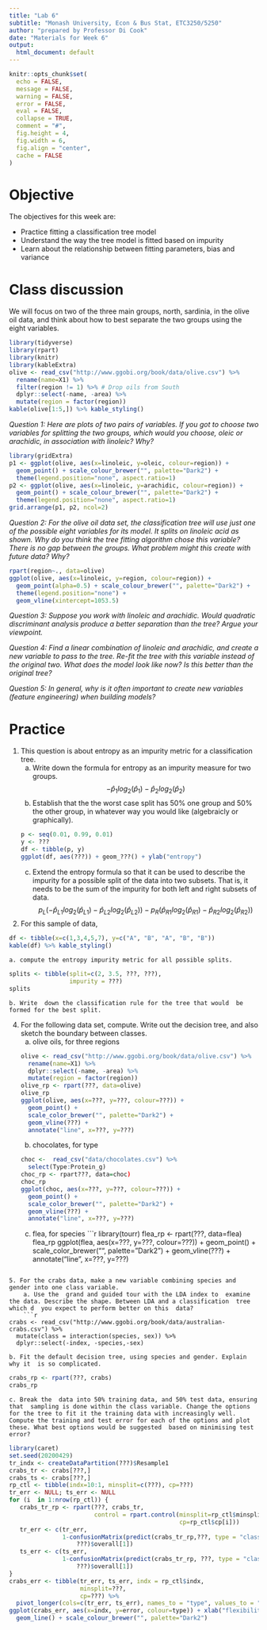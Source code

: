 ```yaml
---
title: "Lab 6"
subtitle: "Monash University, Econ & Bus Stat, ETC3250/5250"
author: "prepared by Professor Di Cook"
date: "Materials for Week 6"
output:
  html_document: default
---
```


```r
knitr::opts_chunk$set(
  echo = FALSE,
  message = FALSE,
  warning = FALSE,
  error = FALSE, 
  eval = FALSE,
  collapse = TRUE,
  comment = "#",
  fig.height = 4,
  fig.width = 6,
  fig.align = "center",
  cache = FALSE
)
```

# Objective

The objectives for this week are:

- Practice fitting a classification tree model
- Understand the way the tree model is fitted based on impurity
- Learn about the relationship between fitting parameters, bias and variance

# Class discussion 

We will focus on two of the three main groups, north, sardinia, in the olive oil data, and think about how to best separate the two groups using the eight variables. 

```r
library(tidyverse)
library(rpart)
library(knitr)
library(kableExtra)
olive <- read_csv("http://www.ggobi.org/book/data/olive.csv") %>%
  rename(name=X1) %>%
  filter(region != 1) %>% # Drop oils from South
  dplyr::select(-name, -area) %>%
  mutate(region = factor(region))
kable(olive[1:5,]) %>% kable_styling()
```

*Question 1: Here are plots of two pairs of variables. If you got to choose two variables for splitting the two groups, which would you choose, oleic or arachidic, in association with linoleic? Why?*

```r
library(gridExtra)
p1 <- ggplot(olive, aes(x=linoleic, y=oleic, colour=region)) + 
  geom_point() + scale_colour_brewer("", palette="Dark2") +
  theme(legend.position="none", aspect.ratio=1) 
p2 <- ggplot(olive, aes(x=linoleic, y=arachidic, colour=region)) + 
  geom_point() + scale_colour_brewer("", palette="Dark2") +
  theme(legend.position="none", aspect.ratio=1) 
grid.arrange(p1, p2, ncol=2)
```

*Question 2: For the olive oil data set, the classification tree will use just one of the possible eight variables for its model. It splits on linoleic acid as shown. Why do you think the tree fitting algorithm chose this variable? There is no gap between the groups. What problem might this create with future data? Why?*

```r
rpart(region~., data=olive)
ggplot(olive, aes(x=linoleic, y=region, colour=region)) + 
  geom_point(alpha=0.5) + scale_colour_brewer("", palette="Dark2") +
  theme(legend.position="none") +
  geom_vline(xintercept=1053.5)
```

*Question 3: Suppose you work with linoleic and arachidic. Would quadratic discriminant analysis produce a better separation than the tree? Argue your viewpoint.*

*Question 4: Find a linear combination of linoleic and arachidic, and create a new variable to pass to the tree. Re-fit the tree with this variable instead of the original two. What does the model look like now? Is this better than the original tree?*

*Question 5: In general, why is it often important to create new variables (feature engineering) when building models?*


# Practice

1. This question is about entropy as an impurity metric  for a classification  tree.
    a. Write down the formula for entropy as an impurity measure for two groups. 
    $$- \hat{p}_{1} log_2(\hat{p}_{1}) -  \hat{p}_{2} log_2(\hat{p}_{2})$$
    b. Establish that the the worst case split has 50% one group and 50% the other group, in whatever way you  would like (algebraicly or graphically).
```r
p <- seq(0.01, 0.99, 0.01)
y <- ???
df <- tibble(p, y)
ggplot(df, aes(???)) + geom_???() + ylab("entropy")
```
    c. Extend the entropy formula so that it can be used to describe the  impurity for a possible  split of the data into two subsets. That is, it needs  to be the sum of the impurity for both left and right subsets of data.
$$p_L(- \hat{p}_{L1} log_2(\hat{p}_{L1}) -  \hat{p}_{L2} log_2(\hat{p}_{L2}))  - p_R(\hat{p}_{R1} log_2(\hat{p}_{R1}) - \hat{p}_{R2} log_2(\hat{p}_{R2}))$$ 
3. For this sample of data, 
```r
df <- tibble(x=c(1,3,4,5,7), y=c("A", "B", "A", "B", "B"))
kable(df) %>% kable_styling()
```
    a. compute the entropy impurity metric for all possible splits.
```r
splits <- tibble(split=c(2, 3.5, ???, ???), 
                 impurity = ???)
splits
```
    b. Write  down the classification rule for the tree that would  be formed for the best split.
4. For the following data set, compute. Write out the decision  tree, and also sketch the boundary between classes.
    a. olive oils,  for three regions
```r
olive <- read_csv("http://www.ggobi.org/book/data/olive.csv") %>%
  rename(name=X1) %>%
  dplyr::select(-name, -area) %>%
  mutate(region = factor(region))
olive_rp <- rpart(???, data=olive)
olive_rp
ggplot(olive, aes(x=???, y=???, colour=???)) +
  geom_point() + 
  scale_color_brewer("", palette="Dark2") +
  geom_vline(???) +
  annotate("line", x=???, y=???)
```
    b. chocolates, for type
```r
choc <-  read_csv("data/chocolates.csv") %>%
  select(Type:Protein_g)
choc_rp <- rpart???, data=choc)
choc_rp
ggplot(choc, aes(x=???, y=???, colour=???)) +
  geom_point() + 
  scale_color_brewer("", palette="Dark2") +
  geom_vline(???) +
  annotate("line", x=???, y=???)
```
    c. flea, for species
```r
library(tourr)
flea_rp <- rpart(???, data=flea)
flea_rp
ggplot(flea, aes(x=???, y=???, colour=???)) +
  geom_point() + 
  scale_color_brewer("", palette="Dark2") +
  geom_vline(???) +
  annotate("line", x=???, y=???)

```

5. For the crabs data, make a new variable combining species and gender into one class variable.
    a. Use the  grand and guided tour with the LDA index to  examine  the data. Describe the shape. Between LDA and a classification  tree which d  you expect to perform better on this  data?
    ```r
crabs <- read_csv("http://www.ggobi.org/book/data/australian-crabs.csv") %>%
  mutate(class = interaction(species, sex)) %>%
  dplyr::select(-index, -species,-sex)
```

    b. Fit the default decision tree, using species and gender. Explain why it  is so complicated.
```r
crabs_rp <- rpart(???, crabs)
crabs_rp
```

    c. Break the  data into 50% training data, and 50% test data, ensuring that  sampling is done within the class variable. Change the options for the tree to fit it the training data with increasingly well. Compute the training and test error for each of the options and plot these. What best options would be suggested  based on minimising test error?
```r
library(caret)
set.seed(20200429)
tr_indx <- createDataPartition(???)$Resample1
crabs_tr <- crabs[???,]
crabs_ts <- crabs[???,]
rp_ctl <- tibble(indx=10:1, minsplit=c(???), cp=???)
tr_err <- NULL; ts_err <- NULL
for (i  in 1:nrow(rp_ctl)) {
   crabs_tr_rp <- rpart(???, crabs_tr,
                        control = rpart.control(minsplit=rp_ctl$minsplit[i],
                                                cp=rp_ctl$cp[i]))
   tr_err <- c(tr_err, 
               1-confusionMatrix(predict(crabs_tr_rp,???, type = "class"),
                   ???)$overall[1])
   ts_err <- c(ts_err, 
               1-confusionMatrix(predict(crabs_tr_rp, ???, type = "class"),
                   ???)$overall[1])
}
crabs_err <- tibble(tr_err, ts_err, indx = rp_ctl$indx,
                    minsplit=???, 
                    cp=???) %>%
  pivot_longer(cols=c(tr_err, ts_err), names_to = "type", values_to = "error")
ggplot(crabs_err, aes(x=indx, y=error, colour=type)) + xlab("flexibility") +
  geom_line() + scale_colour_brewer("", palette="Dark2")
```


